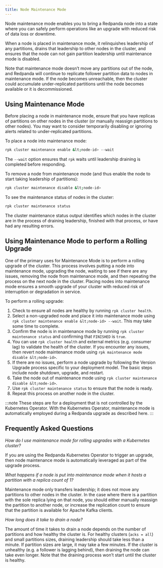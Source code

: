 ```yaml
---
title: Node Maintenance Mode
---
```


Node maintenance mode enables you to bring a Redpanda node into a state where you can safely perform operations like an upgrade with reduced risk of data loss or downtime.

When a node is placed in maintenance mode, it relinquishes leadership of any partitions, drains that leadership to other nodes in the cluster, and ensures that the node can not gain partition leadership until maintenance mode is disabled.

Note that maintenance mode doesn’t move any partitions out of the node, and Redpanda will continue to replicate follower partition data to nodes in maintenance mode. If the node becomes unreachable, then the cluster could accumulate under-replicated partitions until the node becomes available or it is decommissioned.

## Using Maintenance Mode

Before placing a node in maintenance mode, ensure that you have replicas of partitions on other nodes in the cluster (or manually reassign partitions to other nodes). You may want to consider temporarily disabling or ignoring alerts related to under-replicated partitions.

To place a node into maintenance mode:

```bash
rpk cluster maintenance enable &lt;node-id> --wait
```

The `--wait` option ensures that `rpk` waits until leadership draining is completed before responding.

To remove a node from maintenance mode (and thus enable the node to start taking leadership of partitions):

```bash
rpk cluster maintenance disable &lt;node-id> 
```

To see the maintenance status of nodes in the cluster:

```bash
rpk cluster maintenance status
```

The cluster maintenance status output identifies which nodes in the cluster are in the process of draining leadership, finished with that process, or have had any resulting errors.

## Using Maintenance Mode to perform a Rolling Upgrade

One of the primary uses for Maintenance Mode is to perform a rolling upgrade of the cluster. This process involves putting a node into maintenance mode, upgrading the node, waiting to see if there are any issues, removing the node from maintenance mode, and then repeating the process on the next node in the cluster. Placing nodes into maintenance mode ensures a smooth upgrade of your cluster with reduced risk of interruption or degradation in service.

To perform a rolling upgrade: 


1. Check to ensure all nodes are healthy by running `rpk cluster health`.
2. Select a non-upgraded node and place it into maintenance mode using `rpk cluster maintenance enable &lt;node-id> --wait`. This may take some time to complete.
3. Confirm the node is in maintenance mode by running `rpk cluster maintenance status` and confirming  that `FINISHED` is `true`.
4. You can use `rpk cluster health` and external metrics (e.g. consumer lag) to validate the health of the cluster. If you encounter any issues, then revert node maintenance mode using `rpk maintenance mode disable &lt;node-id>`.
5. If there are no issues, perform a node upgrade by following the Version Upgrade process specific to your deployment model. The basic steps include node shutdown, upgrade, and restart.
6. Take the node out of maintenance mode using `rpk cluster maintenance disable &lt;node-id>`.
7. Use `rpk cluster maintenance status` to ensure that the node is ready.
8. Repeat this process on another node in the cluster.

:::note
These steps are for a deployment that is not controlled by the Kubernetes Operator. With the Kubernetes Operator, maintenance mode is automatically employed during a Redpanda upgrade as described here.
:::

## Frequently Asked Questions

_How do I use maintenance mode for rolling upgrades with a Kubernetes cluster?_

If you are using the Redpanda Kubernetes Operator to trigger an upgrade, then node maintenance mode is automatically leveraged as part of the upgrade process.

_What happens if a node is put into maintenance mode when it hosts a partition with a replica count of 1?_

Maintenance mode only transfers leadership; it does not move any partitions to other nodes in the cluster. In the case where there is a partition with the sole replica lying on that node, you should either manually reassign the partition to another node, or increase the replication count to ensure that the partition is available for Apache Kafka clients.

_How long does it take to drain a node?_

The amount of time it takes to drain a node  depends on the number of partitions and how healthy the cluster is. For healthy clusters (`acks = all`) and small partitions sizes, draining leadership should take less than a minute. If partition sizes are large, it may take a few minutes. If the cluster is unhealthy (e.g. a follower is lagging behind), then draining the node can take even longer. Note that the draining process won’t start until the cluster is healthy.
